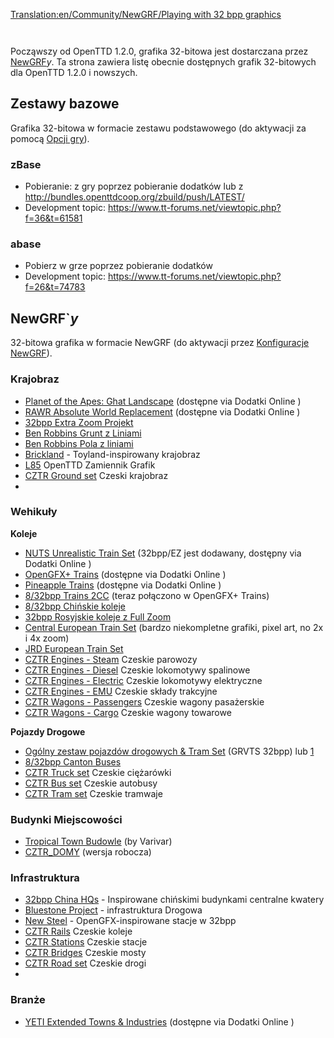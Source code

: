 [[Translation:en/Community/NewGRF/Playing with 32 bpp graphics]]
 {{pl/Community/NewGRF/Oczekiwane tłumaczenie}} {{en/-}}

<!--{{Feature|1.2}}-->{{pl/Zgodne Wersje|1.2}}

Począwszy od OpenTTD 1.2.0, grafika 32-bitowa jest dostarczana przez [[pl/Manual/NewGRF|NewGRF]]''y''. Ta strona zawiera listę obecnie dostępnych grafik 32-bitowych dla OpenTTD 1.2.0 i nowszych.

== Zestawy bazowe ==
Grafika 32-bitowa w formacie zestawu podstawowego (do aktywacji za pomocą [[pl/Manual/Opcje gry|Opcji gry]]).

=== zBase ===
* Pobieranie: z gry poprzez pobieranie dodatków lub z http://bundles.openttdcoop.org/zbuild/push/LATEST/
* Development topic: https://www.tt-forums.net/viewtopic.php?f=36&t=61581

=== abase ===
* Pobierz w grze poprzez pobieranie dodatków
* Development topic: https://www.tt-forums.net/viewtopic.php?f=26&t=74783

== NewGRF`''y'' ==
32-bitowa grafika w formacie NewGRF (do aktywacji przez [[pl/Manual/NewGRF|Konfiguracje NewGRF]]).

===Krajobraz===
* [http://dev.openttdcoop.org/projects/pota-ghat Planet of the Apes: Ghat Landscape] (dostępne via Dodatki Online )
* [https://dev.openttdcoop.org/projects/rawr RAWR Absolute World Replacement] (dostępne via Dodatki Online )
* [https://dev.openttdcoop.org/projects/32bpp-ez-build 32bpp Extra Zoom Projekt]
* [http://dev.openttdcoop.org/attachments/download/3067/br_ground_lines.grf Ben Robbins Grunt z Liniami]
* [http://dev.openttdcoop.org/attachments/download/3073/br_ground_fields_lines.grf Ben Robbins Pola z liniami]
* [http://www.tt-forums.net/viewtopic.php?t=59710 Brickland] - Toyland-inspirowany krajobraz
* [https://www.tt-forums.net/viewtopic.php?t=70513 L85] OpenTTD Zamiennik Grafik
* [https://www.tt-forums.net/viewtopic.php?f=26&t=76558 CZTR Ground set] Czeski krajobraz
* 

===Wehikuły===
'''Koleje'''
* [http://dev.openttdcoop.org/projects/nuts/ NUTS Unrealistic Train Set] (32bpp/EZ jest dodawany, dostępny via Dodatki Online )
* [http://bundles.openttdcoop.org/ogfx-trains/nightlies/LATEST/ OpenGFX+ Trains] (dostępne via Dodatki Online )
* [http://www.tt-forums.net/viewtopic.php?f=67&t=70244 Pineapple Trains] (dostępne via Dodatki Online )
* [http://www.tt-forums.net/viewtopic.php?f=67&t=59332 8/32bpp Trains 2CC] (teraz połączono w OpenGFX+ Trains)
* [http://www.tt-forums.net/viewtopic.php?t=70494 8/32bpp Chińskie koleje]
* [http://forums.ttdrussia.net/viewtopic.php?t=3566 32bpp Rosyjskie koleje z Full Zoom]
* [http://dev.openttdcoop.org/projects/cets Central European Train Set] (bardzo niekompletne grafiki, pixel art, no 2x i 4x zoom)
* [http://jrd.sweb.cz/ostatni.html JRD European Train Set]
* [https://www.tt-forums.net/viewtopic.php?f=26&t=76558 CZTR Engines - Steam] Czeskie parowozy 
* [https://www.tt-forums.net/viewtopic.php?f=26&t=76558 CZTR Engines - Diesel] Czeskie lokomotywy spalinowe
* [https://www.tt-forums.net/viewtopic.php?f=26&t=76558 CZTR Engines - Electric] Czeskie lokomotywy elektryczne
* [https://www.tt-forums.net/viewtopic.php?f=26&t=76558 CZTR Engines - EMU] Czeskie składy trakcyjne
* [https://www.tt-forums.net/viewtopic.php?f=26&t=76558 CZTR Wagons - Passengers] Czeskie wagony pasażerskie
* [https://www.tt-forums.net/viewtopic.php?f=26&t=76558 CZTR Wagons - Cargo] Czeskie wagony towarowe

'''Pojazdy Drogowe'''
* [http://www.tt-forums.net/viewtopic.php?p=1048814#p1048814 Ogólny zestaw pojazdów drogowych & Tram Set] (GRVTS 32bpp) lub [https://www.tt-forums.net/viewtopic.php?p=1066105#p1066105]
* [http://binaries.openttd.org/bananas/newgrf/832bpp_Canton_BusesCHN-0.2.tar.gz 8/32bpp Canton Buses]
* [https://www.tt-forums.net/viewtopic.php?f=26&t=76558 CZTR Truck set] Czeskie ciężarówki
* [https://www.tt-forums.net/viewtopic.php?f=26&t=76558 CZTR Bus set ] Czeskie autobusy
* [https://www.tt-forums.net/viewtopic.php?f=26&t=76558 CZTR Tram set] Czeskie tramwaje

===Budynki Miejscowości===
* [http://www.tt-forums.net/viewtopic.php?f=36&t=63582 Tropical Town Budowle] (by Varivar)
* [https://drive.google.com/drive/folders/0B39-81KvIiS-YjJZaEZPMm84b3M?usp=sharing CZTR_DOMY] (wersja robocza)

===Infrastruktura===
* [http://www.tt-forums.net/viewtopic.php?t=72667 32bpp China HQs] - Inspirowane chińskimi budynkami centralne kwatery
* [http://www.tt-forums.net/viewtopic.php?t=72718 Bluestone Project] - infrastruktura Drogowa 
* [http://www.tt-forums.net/viewtopic.php?t=72869 New Steel] - OpenGFX-inspirowane stacje w 32bpp
* [https://www.tt-forums.net/viewtopic.php?f=26&t=76558 CZTR Rails] Czeskie koleje
* [https://www.tt-forums.net/viewtopic.php?f=26&t=76558 CZTR Stations] Czeskie stacje
* [https://www.tt-forums.net/viewtopic.php?f=26&t=76558 CZTR Bridges] Czeskie mosty
* [https://www.tt-forums.net/viewtopic.php?f=26&t=76558 CZTR Road set] Czeskie drogi
* 

===Branże===
* [http://dev.openttdcoop.org/projects/yeti YETI Extended Towns & Industries] (dostępne via Dodatki Online )